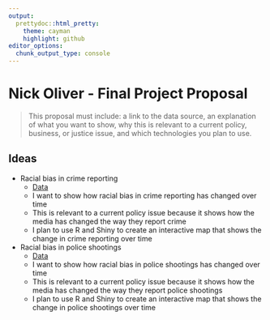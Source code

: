 ```yaml
---
output:
  prettydoc::html_pretty:
    theme: cayman
    highlight: github
editor_options: 
  chunk_output_type: console
---
```



# Nick Oliver - Final Project Proposal

> This proposal must include: a link to the data source, an explanation of what you want to show, why this is relevant to a current policy, business, or justice issue, and which technologies you plan to use.

## Ideas

- Racial bias in crime reporting
    - [Data](https://www.kaggle.com/mrmorj/crime-data-from-2010-to-present)
    - I want to show how racial bias in crime reporting has changed over time
    - This is relevant to a current policy issue because it shows how the media has changed the way they report crime
    - I plan to use R and Shiny to create an interactive map that shows the change in crime reporting over time
- Racial bias in police shootings
    - [Data](https://www.kaggle.com/washingtonpost/police-shootings)
    - I want to show how racial bias in police shootings has changed over time
    - This is relevant to a current policy issue because it shows how the media has changed the way they report police shootings
    - I plan to use R and Shiny to create an interactive map that shows the change in police shootings over time
